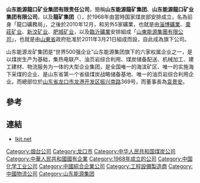 '''山东能源龍口矿业集团有限责任公司'''，簡稱'''山东能源龍矿集团'''、'''山东能源龍口矿业集团有限公司'''，以及'''龍矿集团'''（'''{{lang-en|Shandong Energy Longkou Mining Group Company Limited}}'''），於1968年由當時国家煤炭部安排成立，名為前身「龍口礦務局」，之後於2010年12月，和另外5家礦業，也就是由[[淄博礦業|淄博礦業]]、[[棗莊矿业|棗莊矿业]]、[[新汶矿业|新汶矿业]]、[[肥城矿业|肥城矿业]]，以及[[臨沂礦業|臨沂礦業]]安排組成「[[山東能源集團有限公司|山東能源集團有限公司]]」，也就是由[[山東省|山東省]]政府批准於2011年3月21日組成而設，自此成為旗下公司。

山东能源龙矿集团是“世界500强企业”山东能源集团旗下的六家权属企业之一，是以煤炭生产为基础，集热电联产、油页岩综合利用、煤炭储备配送、机械加工、建工建材、物流服务为一体的大型企业集团，是全国唯一的海滨矿区、唯一的实施海下采煤的企业、是山东省第一个省级煤炭战略储备基地、唯一的油页岩综合利用企业。而總部位於[[山东省|山东省]][[龙口市|龙口市]][[龙港开发区|龙港开发区]][[振兴南路|振兴南路]]369号，而董事長為[[袁景安|袁景安]]。

==參考==
{{Reflist|2}}

==連結== 
*[http://www.lkjt.net lkjt.net]

[[Category:烟台公司|Category:烟台公司]]
[[Category:龙口市|Category:龙口市]]
[[Category:中华人民共和国煤炭公司|Category:中华人民共和国煤炭公司]]
[[Category:中華人民共和國國有企業|Category:中華人民共和國國有企業]]
[[Category:1968年成立的公司|Category:1968年成立的公司]]
[[Category:中国化学工业公司|Category:中国化学工业公司]]
[[Category:中國綜合企業公司|Category:中國綜合企業公司]]
[[Category:工程設備製造商|Category:工程設備製造商]]
[[Category:中國物流公司|Category:中國物流公司]]
[[Category:山东能源集团|Category:山东能源集团]]